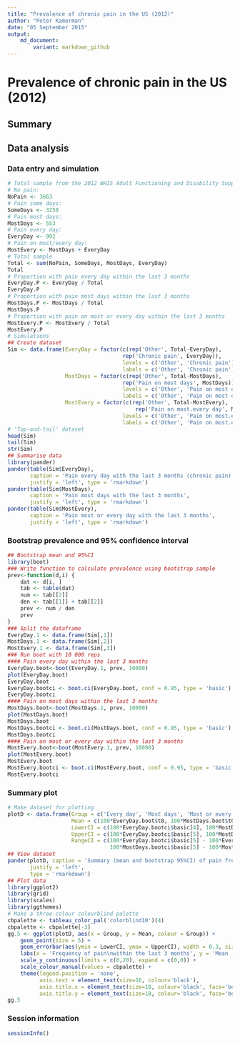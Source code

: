 ```yaml
---
title: "Prevalence of chronic pain in the US (2012)"
author: "Peter Kamerman"
date: "05 September 2015"
output: 
    md_document:
        variant: markdown_github
---
```

Prevalence of chronic pain in the US (2012)
===========================================

Summary
-------


Data analysis
-------------
### Data entry and simulation
```r
# Total sample from the 2012 NHIS Adult Functioning and Disability Supplement (AFD)
# No pain: 
NoPain <- 3663
# Pain some days:
SomeDays <- 3258
# Pain most days:
MostDays <- 553
# Pain every day: 
EveryDay <- 992
# Pain on most/every day:
MostEvery <- MostDays + EveryDay
# Total sample
Total <- sum(NoPain, SomeDays, MostDays, EveryDay)
Total
# Proportion with pain every day within the last 3 months
EveryDay.P <- EveryDay / Total
EveryDay.P
# Proportion with pain most days within the last 3 months
MostDays.P <- MostDays / Total
MostDays.P
# Proportion with pain on most or every day within the last 3 months
MostEvery.P <- MostEvery / Total
MostEvery.P
# Simulations
## Create dataset 
Sim <- data.frame(EveryDay = factor(c(rep('Other', Total-EveryDay), 
                                    rep('Chronic pain', EveryDay)),
                                    levels = c('Other', 'Chronic pain'), 
                                    labels = c('Other', 'Chronic pain')),
                  MostDays = factor(c(rep('Other', Total-MostDays), 
                                    rep('Pain on most days', MostDays)),
                                    levels = c('Other', 'Pain on most days'), 
                                    labels = c('Other', 'Pain on most days')),
                  MostEvery = factor(c(rep('Other', Total-MostEvery), 
                                        rep('Pain on most.every day', MostEvery)),
                                    levels = c('Other', 'Pain on most.every day'), 
                                    labels = c('Other', 'Pain on most.every day')))
# 'Top-and-tail' dataset
head(Sim)
tail(Sim)
str(Sim)
## Summarise data
library(pander)
pander(table(Sim$EveryDay), 
       caption = 'Pain every day with the last 3 months (chronic pain)',
       justify = 'left', type = 'rmarkdown')
pander(table(Sim$MostDays), 
       caption = 'Pain most days with the last 3 months',
       justify = 'left', type = 'rmarkdown')
pander(table(Sim$MostEvery), 
       caption = 'Pain most or every day with the last 3 months',
       justify = 'left', type = 'rmarkdown')
```

### Bootstrap prevalence and 95% confidence interval
```r
## Bootstrap mean and 95%CI
library(boot)
### Write function to calculate prevalence using bootstrap sample
prev<-function(d,i) {
    dat <- d[i, ]
    tab <- table(dat)
    num <- tab[[2]]
    den <- tab[[1]] + tab[[2]]
    prev <- num / den
    prev
}
### Split the dataframe
EveryDay.1 <- data.frame(Sim[,1])
MostDays.1 <- data.frame(Sim[,2])
MostEvery.1 <- data.frame(Sim[,3])
### Run boot with 10 000 reps
#### Pain every day within the last 3 months
EveryDay.boot<-boot(EveryDay.1, prev, 10000)
plot(EveryDay.boot)
EveryDay.boot
EveryDay.bootci <- boot.ci(EveryDay.boot, conf = 0.95, type = 'basic')
EveryDay.bootci
#### Pain on most days within the last 3 months
MostDays.boot<-boot(MostDays.1, prev, 10000)
plot(MostDays.boot)
MostDays.boot
MostDays.bootci <- boot.ci(MostDays.boot, conf = 0.95, type = 'basic')
MostDays.bootci
#### Pain on most or every day within the last 3 months
MostEvery.boot<-boot(MostEvery.1, prev, 10000)
plot(MostEvery.boot)
MostEvery.boot
MostEvery.bootci <- boot.ci(MostEvery.boot, conf = 0.95, type = 'basic')
MostEvery.bootci
```

### Summary plot
```r
# Make dataset for plotting
plotD <- data.frame(Group = c('Every day', 'Most days', 'Most or every day'),
                    Mean = c(100*EveryDay.boot$t0, 100*MostDays.boot$t0, 100*MostEvery.boot$t0),
                    LowerCI = c(100*EveryDay.bootci$basic[4], 100*MostDays.bootci$basic[4], 100*MostEvery.bootci$basic[4]),
                    UpperCI = c(100*EveryDay.bootci$basic[5], 100*MostDays.bootci$basic[5], 100*MostEvery.bootci$basic[5]),
                    RangeCI = c(100*EveryDay.bootci$basic[5] - 100*EveryDay.bootci$basic[4],
                                100*MostDays.bootci$basic[5] - 100*MostDays.bootci$basic[4], 100*MostEvery.bootci$basic[5] - 100*MostEvery.bootci$basic[4]))
## View dataset
pander(plotD, caption = 'Summary (mean and bootstrap 95%CI) of pain frequency within the last 3 months',
       justify = 'left', 
       type = 'rmarkdown')
## Plot data
library(ggplot2)
library(grid)
library(scales)
library(ggthemes)
# Make a three-colour colourblind palette
cbpalette <- tableau_color_pal('colorblind10')(4)
cbpalette <- cbpalette[-3]
gg.5 <- ggplot(plotD, aes(x = Group, y = Mean, colour = Group)) +
    geom_point(size = 5) +
    geom_errorbar(aes(ymin = LowerCI, ymax = UpperCI), width = 0.3, size = 1) +
    labs(x = 'Frequency of pain\nwithin the last 3 months', y = 'Mean (95%CI) prevalence (%)') +
    scale_y_continuous(limits = c(0,20), expand = c(0,0)) +
    scale_colour_manual(values = cbpalette) +
    theme(legend.position = 'none',
          axis.text = element_text(size=16, colour='black'),
          axis.title.x = element_text(size=18, colour='black', face='bold', vjust=0),
          axis.title.y = element_text(size=18, colour='black', face='bold', vjust=1))
gg.5
```

### Session information
```r
sessionInfo()
```
